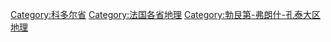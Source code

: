 [[Category:科多尔省|Category:科多尔省]]
[[Category:法国各省地理|Category:法国各省地理]]
[[Category:勃艮第-弗朗什-孔泰大区地理|Category:勃艮第-弗朗什-孔泰大区地理]]
